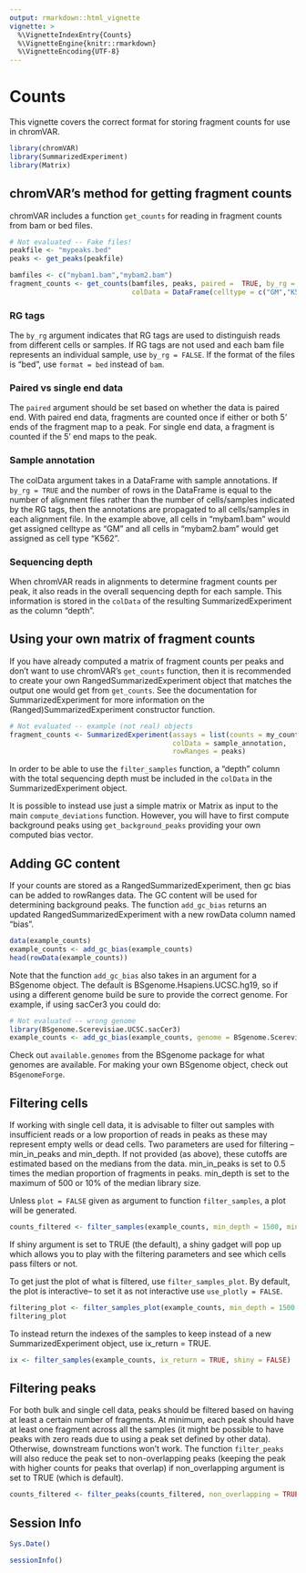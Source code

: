 ```yaml
---
output: rmarkdown::html_vignette
vignette: >
  %\VignetteIndexEntry{Counts}
  %\VignetteEngine{knitr::rmarkdown}
  %\VignetteEncoding{UTF-8}
---
```


# Counts

This vignette covers the correct format for storing fragment counts for use in chromVAR. 

```r
library(chromVAR)
library(SummarizedExperiment)
library(Matrix)
```

## chromVAR's method for getting fragment counts

chromVAR includes a function `get_counts` for reading in fragment counts from bam or bed files.  

```r
# Not evaluated -- Fake files!
peakfile <- "mypeaks.bed"
peaks <- get_peaks(peakfile)

bamfiles <- c("mybam1.bam","mybam2.bam")
fragment_counts <- get_counts(bamfiles, peaks, paired =  TRUE, by_rg = TRUE, format = "bam", 
                              colData = DataFrame(celltype = c("GM","K562")))
```

### RG tags

The `by_rg` argument indicates that RG tags are used to distinguish reads from different cells or samples. If RG tags are not used and each bam file represents an individual sample, use `by_rg = FALSE`.  If the format of the files is "bed", use `format = bed` instead of `bam`. 

### Paired vs single end data

The `paired` argument should be set based on whether the data is paired end. With paired end data, fragments are counted once if either or both 5' ends of the fragment map to a peak.  For single end data, a fragment is counted if the 5' end maps to the peak. 

### Sample annotation

The colData argument takes in a DataFrame with sample annotations. If `by_rg = TRUE` and the number of rows in the DataFrame is equal to the number of alignment files rather than the number of cells/samples indicated by the RG tags, then the annotations are propagated to all cells/samples in each alignment file. In the example above, all cells in "mybam1.bam" would get assigned celltype as "GM" and all cells in "mybam2.bam" would get assigned as cell type "K562". 

### Sequencing depth

When chromVAR reads in alignments to determine fragment counts per peak, it also reads in the overall sequencing depth for each sample.  This information is stored in the `colData` of the resulting SummarizedExperiment as the column "depth".

## Using your own matrix of fragment counts

If you have already computed a matrix of fragment counts per peaks and don't want to use chromVAR's `get_counts` function, then it is recommended to create your own RangedSummarizedExperiment object that matches the output one would get from `get_counts`. See the documentation for SummarizedExperiment for more information on the (Ranged)SummarizedExperiment constructor function. 

```r
# Not evaluated -- example (not real) objects
fragment_counts <- SummarizedExperiment(assays = list(counts = my_counts_matrix),
                                        colData = sample_annotation,
                                        rowRanges = peaks)
```

In order to be able to use the `filter_samples` function, a "depth" column with the total sequencing depth must be included in the `colData` in the SummarizedExperiment object.

It is possible to instead use just a simple matrix or Matrix as input to the main `compute_deviations` function.  However, you will have to first compute background peaks using `get_background_peaks` providing your own computed bias vector.


## Adding GC content

If your counts are stored as a RangedSummarizedExperiment, then gc bias can be added to rowRanges data. The GC content will be used for determining background peaks. The function `add_gc_bias` returns an updated RangedSummarizedExperiment with a new rowData column named "bias".

```r
data(example_counts)
example_counts <- add_gc_bias(example_counts)
head(rowData(example_counts))
```

Note that the function `add_gc_bias` also takes in an argument for a BSgenome object.  The default is BSgenome.Hsapiens.UCSC.hg19, so if using a different genome build be sure to provide the correct genome. For example, if using sacCer3 you could do:

```r
# Not evaluated -- wrong genome
library(BSgenome.Scerevisiae.UCSC.sacCer3)
example_counts <- add_gc_bias(example_counts, genome = BSgenome.Scerevisiae.UCSC.sacCer3)
```

Check out `available.genomes` from the BSgenome package for what genomes are available. For making your own BSgenome object, check out `BSgenomeForge`.  

## Filtering cells 

If working with single cell data, it is advisable to filter out samples with insufficient reads or a low proportion of reads in peaks as these may represent empty wells or dead cells. Two parameters are used for filtering -- min_in_peaks and min_depth.  If not provided (as above), these cutoffs are estimated based on the medians from the data.  min_in_peaks is set to 0.5 times the median proportion of fragments in peaks.  min_depth is set to the maximum of 500 or 10% of the median library size. 

Unless `plot = FALSE` given as argument to function `filter_samples`, a plot will be generated.  

```r
counts_filtered <- filter_samples(example_counts, min_depth = 1500, min_in_peaks = 0.15, shiny = FALSE)
```
If shiny argument is set to TRUE (the default), a shiny gadget will pop up which allows you to play with the filtering parameters and see which cells pass filters or not.  

To get just the plot of what is filtered, use `filter_samples_plot`.  By default, the plot is interactive-- to set it as not interactive use   `use_plotly = FALSE`.

```r
filtering_plot <- filter_samples_plot(example_counts, min_depth = 1500, min_in_peaks = 0.15, use_plotly = FALSE)
filtering_plot
```

To instead return the indexes of the samples to keep instead of a new SummarizedExperiment object, use ix_return = TRUE.
```r
ix <- filter_samples(example_counts, ix_return = TRUE, shiny = FALSE)
```

## Filtering peaks

For both bulk and single cell data, peaks should be filtered based on having at least a certain number of fragments. At minimum, each peak should have at least one fragment across all the samples (it might be possible to have peaks with zero reads due to using a peak set defined by other data). Otherwise, downstream functions won't work. The function `filter_peaks` will also reduce the peak set to non-overlapping peaks (keeping the peak with higher counts for peaks that overlap) if non_overlapping argument is set to TRUE (which is default). 

```r
counts_filtered <- filter_peaks(counts_filtered, non_overlapping = TRUE)
```

## Session Info

```r
Sys.Date()
```

```r
sessionInfo()
```
